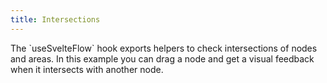 ```yaml
---
title: Intersections
---
```



<ExampleLayout>
The `useSvelteFlow` hook exports helpers to check intersections of nodes and areas. In this example you can drag a node and get a visual feedback when it intersects with another node.

<ExampleViewer codePath="examples/nodes/intersections" />
</ExampleLayout>
